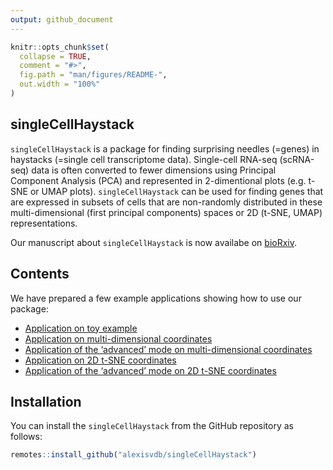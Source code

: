 ```yaml
---
output: github_document
---
```


<!-- README.md is generated from README.Rmd. Please edit that file -->

```r
knitr::opts_chunk$set(
  collapse = TRUE,
  comment = "#>",
  fig.path = "man/figures/README-",
  out.width = "100%"
)
```

## singleCellHaystack

`singleCellHaystack` is a package for finding surprising needles (=genes) in haystacks (=single cell transcriptome data). Single-cell RNA-seq (scRNA-seq) data is often converted to fewer dimensions using Principal Component Analysis (PCA) and represented in 2-dimentional plots (e.g. t-SNE or UMAP plots). `singleCellHaystack` can be used for finding genes that are expressed in subsets of cells that are non-randomly distributed in these multi-dimensional (first principal components) spaces or 2D (t-SNE, UMAP) representations.

Our manuscript about `singleCellHaystack` is now availabe on [bioRxiv](https://www.biorxiv.org/content/10.1101/557967v3).


## Contents
We have prepared a few example applications showing how to use our package:

- [Application on toy example](articles/a01_toy_example.html)
- [Application on multi-dimensional coordinates](articles/a02_example_highD_default.html)
- [Application of the 'advanced' mode on multi-dimensional coordinates](articles/a03_example_highD_advanced.html)
- [Application on 2D t-SNE coordinates](articles/a04_example_tsne2D_default.html)
- [Application of the 'advanced' mode on 2D t-SNE coordinates](articles/a05_example_tsne2D_advanced.html)


## Installation

<!-- You can install the released version of singleCellHaystack from [CRAN](https://CRAN.R-project.org) with: -->

<!-- ``` r -->
<!-- install.packages("singleCellHaystack") -->
<!-- ``` -->

You can install the `singleCellHaystack` from the GitHub repository as follows:

``` r
remotes::install_github("alexisvdb/singleCellHaystack")
```

